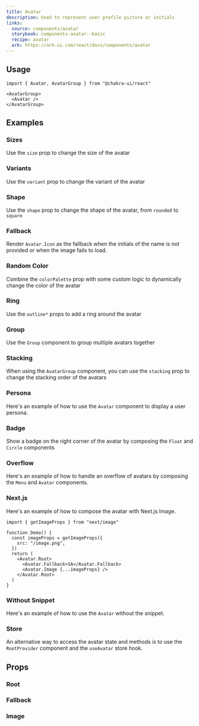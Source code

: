```yaml
---
title: Avatar
description: Used to represent user profile picture or initials
links:
  source: components/avatar
  storybook: components-avatar--basic
  recipe: avatar
  ark: https://ark-ui.com/react/docs/components/avatar
---
```


<ExampleTabs name="avatar-basic" />

## Usage

```tsx
import { Avatar, AvatarGroup } from "@chakra-ui/react"
```

```tsx
<AvatarGroup>
  <Avatar />
</AvatarGroup>
```

## Examples

### Sizes

Use the `size` prop to change the size of the avatar

<ExampleTabs name="avatar-with-sizes" />

### Variants

Use the `variant` prop to change the variant of the avatar

<ExampleTabs name="avatar-with-variants" />

### Shape

Use the `shape` prop to change the shape of the avatar, from `rounded` to
`square`

<ExampleTabs name="avatar-with-shape" />

### Fallback

Render `Avatar.Icon` as the fallback when the initials of the name is not
provided or when the image fails to load.

<ExampleTabs name="avatar-with-fallback" />

### Random Color

Combine the `colorPalette` prop with some custom logic to dynamically change the
color of the avatar

<ExampleTabs name="avatar-with-random-color" />

### Ring

Use the `outline*` props to add a ring around the avatar

<ExampleTabs name="avatar-with-ring" />

### Group

Use the `Group` component to group multiple avatars together

<ExampleTabs name="avatar-with-group" />

### Stacking

When using the `AvatarGroup` component, you can use the `stacking` prop to
change the stacking order of the avatars

<ExampleTabs name="avatar-group-with-stacking" />

### Persona

Here's an example of how to use the `Avatar` component to display a user
persona.

<ExampleTabs name="avatar-persona" />

### Badge

Show a badge on the right corner of the avatar by composing the `Float` and
`Circle` components

<ExampleTabs name="avatar-with-badge" />

### Overflow

Here's an example of how to handle an overflow of avatars by composing the
`Menu` and `Avatar` components.

<ExampleTabs name="avatar-with-overflow" />

### Next.js

Here's an example of how to compose the avatar with Next.js Image.

```tsx
import { getImageProps } from "next/image"

function Demo() {
  const imageProps = getImageProps({
    src: "/image.png",
  })
  return (
    <Avatar.Root>
      <Avatar.Fallback>SA</Avatar.Fallback>
      <Avatar.Image {...imageProps} />
    </Avatar.Root>
  )
}
```

### Without Snippet

Here's an example of how to use the `Avatar` without the snippet.

<ExampleTabs name="avatar-without-snippet" />

### Store

An alternative way to access the avatar state and methods is to use the
`RootProvider` component and the `useAvatar` store hook.

<ExampleTabs name="avatar-with-store" />

## Props

### Root

<PropTable component="Avatar" part="Root" />

### Fallback

<PropTable component="Avatar" part="Fallback" />

### Image

<PropTable component="Avatar" part="Image" />
